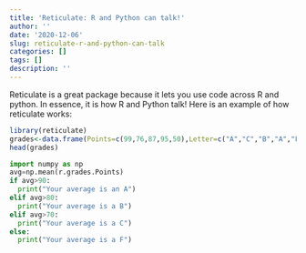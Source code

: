 ```yaml
---
title: 'Reticulate: R and Python can talk!'
author: ''
date: '2020-12-06'
slug: reticulate-r-and-python-can-talk
categories: []
tags: []
description: ''
---
```

Reticulate is a great package because it lets you use code across R and python. In essence, it is how R and Python talk! Here is an example of how reticulate works:

```R
library(reticulate)
grades<-data.frame(Points=c(99,76,87,95,50),Letter=c("A","C","B","A","F"))
head(grades)
```

```python
import numpy as np
avg=np.mean(r.grades.Points)
if avg>90:
  print("Your average is an A")
elif avg>80:
  print("Your average is a B")
elif avg>70:
  print("Your average is a C")
else:
  print("Your average is a F")
```


